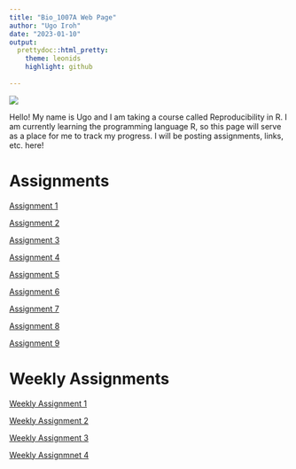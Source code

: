 ```yaml
---
title: "Bio_1007A Web Page"
author: "Ugo Iroh"
date: "2023-01-10"
output:
  prettydoc::html_pretty:
    theme: leonids 
    highlight: github 
     
---
```


![](https://lunaf.com/img/moon/m-phase-31.png?ezimgfmt=ngcb1/notWebP)  

Hello! My name is Ugo and I am taking a course called Reproducibility in R. I am currently learning the programming language R, so this page will serve as a place for me to track my progress. I will be posting assignments, links, etc. here! 

# Assignments 

[Assignment 1](Notes-on-10-Jan-2023.html) 

[Assignment 2](Assignment2.html) 

[Assignment 3](Assignment-3.html) 

[Assignment 4](Assignment-4.html)

[Assignment 5](Assignment-5.html)

[Assignment 6](Assignment-6.html)

[Assignment 7](Assignment-7.html)

[Assignment 8](Assignment-8.html)

[Assignment 9](Assignment-9.html)

# Weekly Assignments

[Weekly Assignment 1](Weekly-Assignment-1.html) 

[Weekly Assignment 2](Weekly-Assignment-2.html)

[Weekly Assignment 3](Weekly-Assignment-3.html)

[Weekly Assignmnet 4](Weekly-Assignment-4.html)


